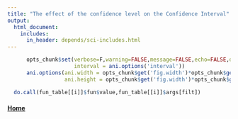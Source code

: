 ```yaml
---
title: "The effect of the confidence level on the Confidence Interval"
output:  
  html_document:
    includes:
      in_header: depends/sci-includes.html
---
```


```r
      opts_chunk$set(verbose=F,warning=FALSE,message=FALSE,echo=FALSE,dpi=96,fig.width=6,fig.height=5,
                     interval = ani.options('interval'))
      ani.options(ani.width = opts_chunk$get('fig.width')*opts_chunk$get('dpi'),
                  ani.height = opts_chunk$get('fig.width')*opts_chunk$get('dpi'))
```

```r
  do.call(fun_table[[i]]$fun$value,fun_table[[i]]$args[filt])
```
#### [Home](./demos.html) {#home}